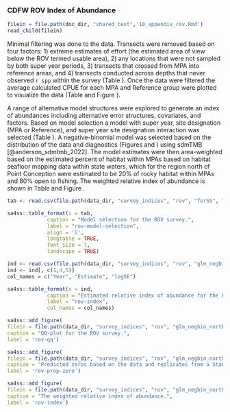
### CDFW ROV Index of Abundance {#cdfw-rov-index}


```r
filein = file.path(doc_dir, "shared_text",'10_appendix_rov.Rmd')
read_child(filein)
```

Minimal filtering was done to the data. Transects were removed based on four factors: 1) extreme estimates of effort (the estimated area of view below the ROV termed usable area), 2) any locations that were not sampled by both super year periods, 3) transects that crossed from MPA into reference areas, and 4) transects conducted across depths that never observed `r spp` within the survey (Table \ref{tab:rov-filtered}). Once the data were filtered the average calculated CPUE for each MPA and Reference group were plotted to visualize the data (Table \ref{tab:rov-obs} and Figure \ref{fig:rov-raw-cpue}).

A range of alternative model structures were explored to generate an index of abundances including alternative error structures, covariates, and factors. Based on model selection a model with super year, site designation (MPA or Reference), and super year site designation interaction was selected (Table \ref{tab:rov-model-selection}). A negative-binomial model was selected based on the distribution of the data and diagnostics (Figures \ref{fig:rov-qq} and \ref{fig:rov-prop-zero}) using sdmTMB [@anderson_sdmtmb_2022]. The model estimates were then area-weighted based on the estimated percent of habitat within MPAs based on habitat seafloor mapping data within state waters, which for the region north of Point Conception were estimated to be 20% of rocky habitat within MPAs and 80% open to fishing. The weighted relative index of abundance is shown in Table \ref{tab:rov-index} and Figure \ref{fig:rov-index}.

\newpage

\input{tex_tables/rov_removed_records_north.tex}

\newpage

\input{tex_tables/north_copper_obs_designation_mpa_group_super_year.tex}

\newpage



```r

tab <- read.csv(file.path(data_dir, "survey_indices", "rov", "forSS", "north_model_selection.csv"))

sa4ss::table_format(x = tab,
             caption = "Model selection for the ROV survey.",
             label = "rov-model-selection",
             align = 'l',
             longtable = TRUE,
             font_size = 7,
             landscape = TRUE)                         
```

\newpage

```r

ind <- read.csv(file.path(data_dir, "survey_indices", "rov", "glm_negbin_north_designation_depth", "index_forSS.csv"))
ind <- ind[, c(1,4,5)]
col_names = c("Year", "Estimate", "logSE")

sa4ss::table_format(x = ind,
             caption = "Estimated relative index of abundance for the ROV survey.",
             label = "rov-index",
             col_names = col_names)                         
```


\newpage

```r
sa4ss::add_figure(
filein = file.path(data_dir, "survey_indices", "rov", "glm_negbin_north_designation_depth", "qq.png"), 
caption = "QQ-plot for the ROV survey.",
label = 'rov-qq')
```

\newpage


```r
sa4ss::add_figure(
filein = file.path(data_dir, "survey_indices", "rov", "glm_negbin_north_designation_depth", "proportion_zero.png"), 
caption = "Predicted zeros based on the data and replicates from a Stan model.",
label = 'rov-prop-zero')
```

\newpage

```r
sa4ss::add_figure(
filein = file.path(data_dir, "survey_indices", "rov", "glm_negbin_north_designation_depth", "Index.png"), 
caption = "The weighted relative index of abundance.",
label = 'rov-index')
```

